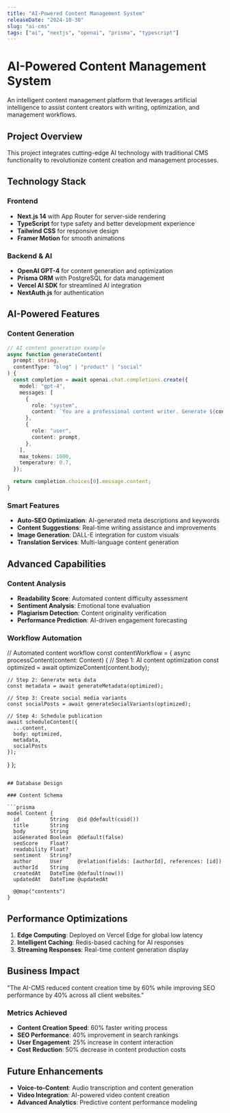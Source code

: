 ```yaml
---
title: "AI-Powered Content Management System"
releaseDate: "2024-10-30"
slug: "ai-cms"
tags: ["ai", "nextjs", "openai", "prisma", "typescript"]
---
```


# AI-Powered Content Management System

An intelligent content management platform that leverages artificial intelligence to assist content creators with writing, optimization, and management workflows.

## Project Overview

<Callout type="warning">
  This project integrates cutting-edge AI technology with traditional CMS
  functionality to revolutionize content creation and management processes.
</Callout>

## Technology Stack

### Frontend

- **Next.js 14** with App Router for server-side rendering
- **TypeScript** for type safety and better development experience
- **Tailwind CSS** for responsive design
- **Framer Motion** for smooth animations

### Backend & AI

- **OpenAI GPT-4** for content generation and optimization
- **Prisma ORM** with PostgreSQL for data management
- **Vercel AI SDK** for streamlined AI integration
- **NextAuth.js** for authentication

## AI-Powered Features

### Content Generation

```typescript
// AI content generation example
async function generateContent(
  prompt: string,
  contentType: "blog" | "product" | "social"
) {
  const completion = await openai.chat.completions.create({
    model: "gpt-4",
    messages: [
      {
        role: "system",
        content: `You are a professional content writer. Generate ${contentType} content based on the following prompt.`,
      },
      {
        role: "user",
        content: prompt,
      },
    ],
    max_tokens: 1000,
    temperature: 0.7,
  });

  return completion.choices[0].message.content;
}
```

### Smart Features

- **Auto-SEO Optimization**: AI-generated meta descriptions and keywords
- **Content Suggestions**: Real-time writing assistance and improvements
- **Image Generation**: DALL-E integration for custom visuals
- **Translation Services**: Multi-language content generation

## Advanced Capabilities

### Content Analysis

- **Readability Score**: Automated content difficulty assessment
- **Sentiment Analysis**: Emotional tone evaluation
- **Plagiarism Detection**: Content originality verification
- **Performance Prediction**: AI-driven engagement forecasting

### Workflow Automation

<CodeBlock lang="typescript">
// Automated content workflow
const contentWorkflow = {
  async processContent(content: Content) {
    // Step 1: AI content optimization
    const optimized = await optimizeContent(content.body);
    
    // Step 2: Generate meta data
    const metadata = await generateMetadata(optimized);
    
    // Step 3: Create social media variants
    const socialPosts = await generateSocialVariants(optimized);
    
    // Step 4: Schedule publication
    await scheduleContent({
      ...content,
      body: optimized,
      metadata,
      socialPosts
    });
  }
};
```

## Database Design

### Content Schema

```prisma
model Content {
  id          String   @id @default(cuid())
  title       String
  body        String
  aiGenerated Boolean  @default(false)
  seoScore    Float?
  readability Float?
  sentiment   String?
  author      User     @relation(fields: [authorId], references: [id])
  authorId    String
  createdAt   DateTime @default(now())
  updatedAt   DateTime @updatedAt

  @@map("contents")
}
```

## Performance Optimizations

1. **Edge Computing**: Deployed on Vercel Edge for global low latency
2. **Intelligent Caching**: Redis-based caching for AI responses
3. **Streaming Responses**: Real-time content generation display

## Business Impact

<Quote>
  "The AI-CMS reduced content creation time by 60% while improving SEO
  performance by 40% across all client websites."
</Quote>

### Metrics Achieved

- **Content Creation Speed**: 60% faster writing process
- **SEO Performance**: 40% improvement in search rankings
- **User Engagement**: 25% increase in content interaction
- **Cost Reduction**: 50% decrease in content production costs

## Future Enhancements

- **Voice-to-Content**: Audio transcription and content generation
- **Video Integration**: AI-powered video content creation
- **Advanced Analytics**: Predictive content performance modeling
